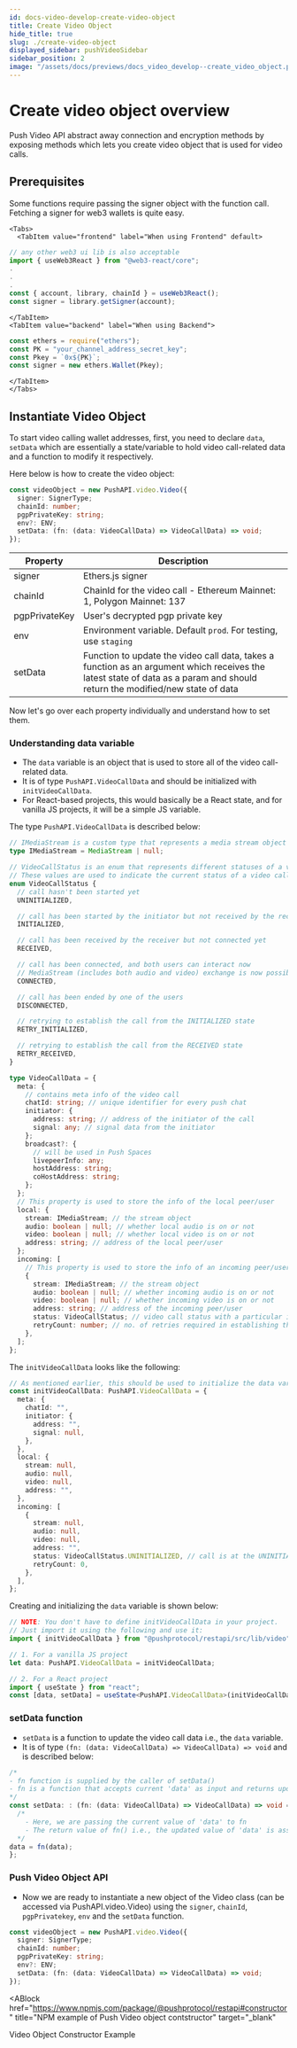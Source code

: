 ```yaml
---
id: docs-video-develop-create-video-object
title: Create Video Object
hide_title: true
slug: ./create-video-object
displayed_sidebar: pushVideoSidebar
sidebar_position: 2
image: "/assets/docs/previews/docs_video_develop--create_video_object.png"
---
```


# Create video object overview

Push Video API abstract away connection and encryption methods by exposing methods which lets you create video object that is used for video calls.


<Head>
  <title>{`Create Video Object | Push Video | Push Documentation`}</title>
</Head>


## Prerequisites

Some functions require passing the signer object with the function call. Fetching a signer for web3 wallets is quite easy.

```mdx-code-block
<Tabs>
  <TabItem value="frontend" label="When using Frontend" default>
```

```typescript
// any other web3 ui lib is also acceptable
import { useWeb3React } from "@web3-react/core";
.
.
.
const { account, library, chainId } = useWeb3React();
const signer = library.getSigner(account);
```

```mdx-code-block
</TabItem>
<TabItem value="backend" label="When using Backend">
```

```typescript
const ethers = require("ethers");
const PK = "your_channel_address_secret_key";
const Pkey = `0x${PK}`;
const signer = new ethers.Wallet(Pkey);
```

```mdx-code-block
</TabItem>
</Tabs>
```

## Instantiate Video Object

To start video calling wallet addresses, first, you need to declare `data`, `setData` which are essentially a state/variable to hold video call-related data and a function to modify it respectively.&#x20;

Here below is how to create the video object:

```typescript
const videoObject = new PushAPI.video.Video({
  signer: SignerType;
  chainId: number;
  pgpPrivateKey: string;
  env?: ENV;
  setData: (fn: (data: VideoCallData) => VideoCallData) => void;
});
```

| Property      | Description                                                                                                                                                                 |
| ------------- | --------------------------------------------------------------------------------------------------------------------------------------------------------------------------- |
| signer        | Ethers.js signer                                                                                                                                                            |
| chainId       | ChainId for the video call - Ethereum Mainnet: 1, Polygon Mainnet: 137                                                                                                      |
| pgpPrivateKey | User's decrypted pgp private key                                                                                                                                            |
| env           | Environment variable. Default `prod`. For testing, use `staging`                                                                                                            |
| setData       | Function to update the video call data, takes a function as an argument which receives the latest state of data as a param and should return the modified/new state of data |

Now let's go over each property individually and understand how to set them.

### Understanding data variable

- The `data` variable is an object that is used to store all of the video call-related data.
- It is of type `PushAPI.VideoCallData` and should be initialized with `initVideoCallData`.
- For React-based projects, this would basically be a React state, and for vanilla JS projects, it will be a simple JS variable.

The type `PushAPI.VideoCallData` is described below:

```typescript
// IMediaStream is a custom type that represents a media stream object or null
type IMediaStream = MediaStream | null;

// VideoCallStatus is an enum that represents different statuses of a video call
// These values are used to indicate the current status of a video call
enum VideoCallStatus {
  // call hasn't been started yet
  UNINITIALIZED,

  // call has been started by the initiator but not received by the receiver
  INITIALIZED,

  // call has been received by the receiver but not connected yet
  RECEIVED,

  // call has been connected, and both users can interact now
  // MediaStream (includes both audio and video) exchange is now possible
  CONNECTED,

  // call has been ended by one of the users
  DISCONNECTED,

  // retrying to establish the call from the INITIALIZED state
  RETRY_INITIALIZED,

  // retrying to establish the call from the RECEIVED state
  RETRY_RECEIVED,
}

type VideoCallData = {
  meta: {
    // contains meta info of the video call
    chatId: string; // unique identifier for every push chat
    initiator: {
      address: string; // address of the initiator of the call
      signal: any; // signal data from the initiator
    };
    broadcast?: {
      // will be used in Push Spaces
      livepeerInfo: any;
      hostAddress: string;
      coHostAddress: string;
    };
  };
  // This property is used to store the info of the local peer/user
  local: {
    stream: IMediaStream; // the stream object
    audio: boolean | null; // whether local audio is on or not
    video: boolean | null; // whether local video is on or not
    address: string; // address of the local peer/user
  };
  incoming: [
    // This property is used to store the info of an incoming peer/user
    {
      stream: IMediaStream; // the stream object
      audio: boolean | null; // whether incoming audio is on or not
      video: boolean | null; // whether incoming video is on or not
      address: string; // address of the incoming peer/user
      status: VideoCallStatus; // video call status with a particular incoming peer
      retryCount: number; // no. of retries required in establishing the call
    },
  ];
};
```

The `initVideoCallData` looks like the following:

```typescript
// As mentioned earlier, this should be used to initialize the data variable.
const initVideoCallData: PushAPI.VideoCallData = {
  meta: {
    chatId: "",
    initiator: {
      address: "",
      signal: null,
    },
  },
  local: {
    stream: null,
    audio: null,
    video: null,
    address: "",
  },
  incoming: [
    {
      stream: null,
      audio: null,
      video: null,
      address: "",
      status: VideoCallStatus.UNINITIALIZED, // call is at the UNINITIALIZED status
      retryCount: 0,
    },
  ],
};
```

Creating and initializing the `data` variable is shown below:

```typescript
// NOTE: You don't have to define initVideoCallData in your project.
// Just import it using the following and use it:
import { initVideoCallData } from "@pushprotocol/restapi/src/lib/video";

// 1. For a vanilla JS project
let data: PushAPI.VideoCallData = initVideoCallData;

// 2. For a React project
import { useState } from "react";
const [data, setData] = useState<PushAPI.VideoCallData>(initVideoCallData);
```

### setData function

- `setData` is a function to update the video call data i.e., the `data` variable.
- It is of type `(fn: (data: VideoCallData) => VideoCallData) => void` and is described below:

```typescript
/*
- fn function is supplied by the caller of setData()
- fn is a function that accepts current 'data' as input and returns updated 'data'
*/
const setData: : (fn: (data: VideoCallData) => VideoCallData) => void = (fn) => {
  /*
    - Here, we are passing the current value of 'data' to fn
    - The return value of fn() i.e., the updated value of 'data' is assigned back to 'data'
  */
data = fn(data);
};
```

### Push Video Object API

- Now we are ready to instantiate a new object of the Video class (can be accessed via PushAPI.video.Video) using the `signer`, `chainId`, `pgpPrivatekey`, `env` and the `setData` function.

```typescript
const videoObject = new PushAPI.video.Video({
  signer: SignerType;
  chainId: number;
  pgpPrivateKey: string;
  env?: ENV;
  setData: (fn: (data: VideoCallData) => VideoCallData) => void;
});
```

<ABlock
  href="https://www.npmjs.com/package/@pushprotocol/restapi#constructor"
  title="NPM example of Push Video object contstructor"
  target="_blank"
>
  Video Object Constructor Example
</ABlock>
